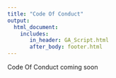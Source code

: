 ```yaml
---
title: "Code Of Conduct"
output: 
  html_document:
    includes:
       in_header: GA_Script.html
       after_body: footer.html
---
```


Code Of Conduct coming soon